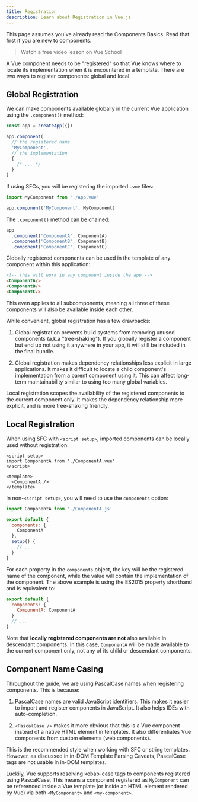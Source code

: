 ```yaml
---
title: Registration
description: Learn about Registration in Vue.js
---
```


This page assumes you've already read the Components Basics. Read that first if you are new to components.

> Watch a free video lesson on Vue School

A Vue component needs to be "registered" so that Vue knows where to locate its implementation when it is encountered in a template. There are two ways to register components: global and local.

## Global Registration

We can make components available globally in the current Vue application using the `.component()` method:

```js
const app = createApp({})

app.component(
  // the registered name
  'MyComponent',
  // the implementation
  {
    /* ... */
  }
)
```

If using SFCs, you will be registering the imported `.vue` files:

```js
import MyComponent from './App.vue'

app.component('MyComponent', MyComponent)
```

The `.component()` method can be chained:

```js
app
  .component('ComponentA', ComponentA)
  .component('ComponentB', ComponentB)
  .component('ComponentC', ComponentC)
```

Globally registered components can be used in the template of any component within this application:

```html
<!-- this will work in any component inside the app -->
<ComponentA/>
<ComponentB/>
<ComponentC/>
```

This even applies to all subcomponents, meaning all three of these components will also be available inside each other.

While convenient, global registration has a few drawbacks:

1. Global registration prevents build systems from removing unused components (a.k.a "tree-shaking"). If you globally register a component but end up not using it anywhere in your app, it will still be included in the final bundle.

2. Global registration makes dependency relationships less explicit in large applications. It makes it difficult to locate a child component's implementation from a parent component using it. This can affect long-term maintainability similar to using too many global variables.

Local registration scopes the availability of the registered components to the current component only. It makes the dependency relationship more explicit, and is more tree-shaking friendly.

## Local Registration

When using SFC with `<script setup>`, imported components can be locally used without registration:

```vue
<script setup>
import ComponentA from './ComponentA.vue'
</script>

<template>
  <ComponentA />
</template>
```

In non-`<script setup>`, you will need to use the `components` option:

```js
import ComponentA from './ComponentA.js'

export default {
  components: {
    ComponentA
  },
  setup() {
    // ...
  }
}
```

For each property in the `components` object, the key will be the registered name of the component, while the value will contain the implementation of the component. The above example is using the ES2015 property shorthand and is equivalent to:

```js
export default {
  components: {
    ComponentA: ComponentA
  }
  // ...
}
```

Note that **locally registered components are not** also available in descendant components. In this case, `ComponentA` will be made available to the current component only, not any of its child or descendant components.

## Component Name Casing

Throughout the guide, we are using PascalCase names when registering components. This is because:

1. PascalCase names are valid JavaScript identifiers. This makes it easier to import and register components in JavaScript. It also helps IDEs with auto-completion.

2. `<PascalCase />` makes it more obvious that this is a Vue component instead of a native HTML element in templates. It also differentiates Vue components from custom elements (web components).

This is the recommended style when working with SFC or string templates. However, as discussed in in-DOM Template Parsing Caveats, PascalCase tags are not usable in in-DOM templates.

Luckily, Vue supports resolving kebab-case tags to components registered using PascalCase. This means a component registered as `MyComponent` can be referenced inside a Vue template (or inside an HTML element rendered by Vue) via both `<MyComponent>` and `<my-component>`.
